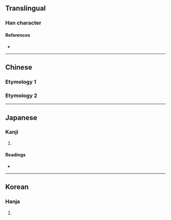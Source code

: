 {{also|堊|聖}}
{{character info/new}}
==Translingual==

===Han character===
{{Han char|rn=32|rad=土|as=06|sn=9|four=|canj=MCG|ids=⿱亚土}}
====References====
* {{Han ref|kx=0228.291|dkj=05085|hdz=10437.100|uh=57A9|ud=22441}}

----

==Chinese==
===Etymology 1===
{{zh-see|堊}}

===Etymology 2===
{{zh-see|聖|v}}

----

==Japanese==

===Kanji===
{{ja-kanji|grade=|rs=土06}}

# {{rfdef|ja|sort=土06}}

====Readings====
* {{ja-readings|on=[[せい]] (sei), [[しょう]] (shō)|kun=[[ひじり]] (hijiri)}}

----

==Korean==

===Hanja===
{{ko-hanja|hangeul=성|rv=seong|mr=sŏng}}

# {{rfdef|ko|sort=土06}}